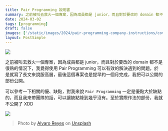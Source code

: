 ```yaml
---
title: Pair Programming 說明書
summary: 之前被叫去救火一個專案，因為成員都是 junior，而且對於要改的 domain 都不是很熟的情況下，我覺得使用 Pair Programming 可以有效的解決遇到的問題，於是就寫了長文來說服高層，最後這個專案也是提早約一個月完成，我把可以公開的部份公開。
date: 2024-03-02
tags: [programming]
draft: false
images: ['/static/images/2024/pair-programming-company-instructions/cover.webp']
layout: PostSimple
---
```


![](https://image.cashwu.com/2024/pair-programming-company-instructions/cover.webp)

之前被叫去救火一個專案，因為成員都是 junior，而且對於要改的 domain 都不是很熟的情況下，我覺得使用 Pair Programming 可以有效的解決遇到的問題，於是就寫了長文來說服高層，最後這個專案也是提早約一個月完成，我把可以公開的部份公開。

可以參考一下相關的優、缺點，對我來說 `Pair Programming` 一定是優點大於缺點的，而且我來帶團隊的話，可以讓缺點降到幾乎沒有。至於實際作法的部份，我就不公開了 XDD

![](https://image.cashwu.com/2024/pair-programming-company-instructions/pair-programming.webp)

> Photo by [Alvaro Reyes](https://unsplash.com/@alvarordesign?utm_content=creditCopyText&utm_medium=referral&utm_source=unsplash) on [Unsplash](https://unsplash.com/photos/two-men-using-computer-and-laptop-fSWOVc3e06w?utm_content=creditCopyText&utm_medium=referral&utm_source=unsplash)
